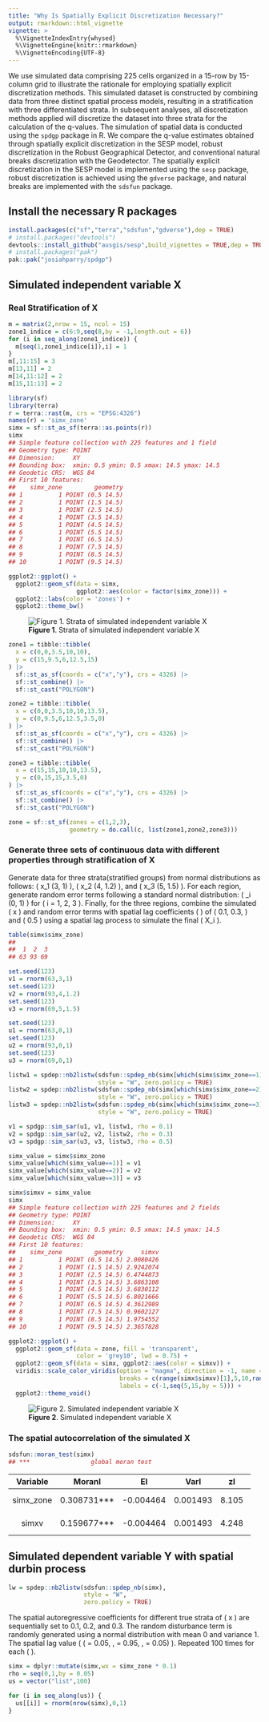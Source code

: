 ```yaml
---
title: "Why Is Spatially Explicit Discretization Necessary?"
output: rmarkdown::html_vignette
vignette: >
  %\VignetteIndexEntry{whysed}
  %\VignetteEngine{knitr::rmarkdown}
  %\VignetteEncoding{UTF-8}
---
```





We use simulated data comprising 225 cells organized in a 15-row by 15-column grid to illustrate the rationale for employing spatially explicit discretization methods. This simulated dataset is constructed by combining data from three distinct spatial process models, resulting in a stratification with three differentiated strata. In subsequent analyses, all discretization methods applied will discretize the dataset into three strata for the calculation of the q-values. The simulation of spatial data is conducted using the `spdgp` package in R. We compare the q-value estimates obtained through spatially explicit discretization in the SESP model, robust discretization in the Robust Geographical Detector, and conventional natural breaks discretization with the Geodetector. The spatially explicit discretization in the SESP model is implemented using the `sesp` package, robust discretization is achieved using the `gdverse` package, and natural breaks are implemented with the `sdsfun` package.

## Install the necessary R packages

```r
install.packages(c("sf","terra","sdsfun","gdverse"),dep = TRUE)
# install.packages("devtools")
devtools::install_github("ausgis/sesp",build_vignettes = TRUE,dep = TRUE)
# install.packages("pak")
pak::pak("josiahparry/spdgp")
```

## Simulated independent variable X

### Real Stratification of X


``` r
m = matrix(2,nrow = 15, ncol = 15)
zone1_indice = c(6:9,seq(8,by = -1,length.out = 6))
for (i in seq_along(zone1_indice)) {
  m[seq(1,zone1_indice[i]),i] = 1
}
m[,11:15] = 3
m[13,11] = 2
m[14,11:12] = 2
m[15,11:13] = 2

library(sf)
library(terra)
r = terra::rast(m, crs = "EPSG:4326")
names(r) = 'simx_zone'
simx = sf::st_as_sf(terra::as.points(r))
simx
## Simple feature collection with 225 features and 1 field
## Geometry type: POINT
## Dimension:     XY
## Bounding box:  xmin: 0.5 ymin: 0.5 xmax: 14.5 ymax: 14.5
## Geodetic CRS:  WGS 84
## First 10 features:
##    simx_zone         geometry
## 1          1 POINT (0.5 14.5)
## 2          1 POINT (1.5 14.5)
## 3          1 POINT (2.5 14.5)
## 4          1 POINT (3.5 14.5)
## 5          1 POINT (4.5 14.5)
## 6          1 POINT (5.5 14.5)
## 7          1 POINT (6.5 14.5)
## 8          1 POINT (7.5 14.5)
## 9          1 POINT (8.5 14.5)
## 10         1 POINT (9.5 14.5)

ggplot2::ggplot() +
  ggplot2::geom_sf(data = simx,
                   ggplot2::aes(color = factor(simx_zone))) +
  ggplot2::labs(color = 'zones') +
  ggplot2::theme_bw()
```

![**Figure 1**. Strata of simulated independent variable X](../man/figures/whysed/real_stratification_x-1.png)


``` r
zone1 = tibble::tibble(
  x = c(0,0,3.5,10,10),
  y = c(15,9.5,6,12.5,15)
) |>
  sf::st_as_sf(coords = c("x","y"), crs = 4326) |>
  sf::st_combine() |>
  sf::st_cast("POLYGON")

zone2 = tibble::tibble(
  x = c(0,0,3.5,10,10,13.5),
  y = c(0,9.5,6,12.5,3.5,0)
) |>
  sf::st_as_sf(coords = c("x","y"), crs = 4326) |>
  sf::st_combine() |>
  sf::st_cast("POLYGON")

zone3 = tibble::tibble(
  x = c(15,15,10,10,13.5),
  y = c(0,15,15,3.5,0)
) |>
  sf::st_as_sf(coords = c("x","y"), crs = 4326) |>
  sf::st_combine() |>
  sf::st_cast("POLYGON")

zone = sf::st_sf(zones = c(1,2,3),
                 geometry = do.call(c, list(zone1,zone2,zone3)))
```


### Generate three sets of continuous data with different properties through stratification of X

Generate data for three strata(stratified groups) from normal distributions as follows: \( x_1 \sim \mathcal{N}(3, 1) \), \( x_2 \sim \mathcal{N}(4, 1.2) \), and \( x_3 \sim \mathcal{N}(5, 1.5) \). For each region, generate random error terms following a standard normal distribution: \( \epsilon_i \sim \mathcal{N}(0, 1) \) for \( i = 1, 2, 3 \). Finally, for the three regions, combine the simulated \( x \) and random error terms with spatial lag coefficients \( \rho \) of \( 0.1, 0.3, \) and \( 0.5 \) using a spatial lag process to simulate the final \( X_i \).


``` r
table(simx$simx_zone)
## 
##  1  2  3 
## 63 93 69

set.seed(123)
v1 = rnorm(63,3,1)
set.seed(123)
v2 = rnorm(93,4,1.2)
set.seed(123)
v3 = rnorm(69,5,1.5)

set.seed(123)
u1 = rnorm(63,0,1)
set.seed(123)
u2 = rnorm(93,0,1)
set.seed(123)
u3 = rnorm(69,0,1)

listw1 = spdep::nb2listw(sdsfun::spdep_nb(simx[which(simx$simx_zone==1),]),
                         style = "W", zero.policy = TRUE)
listw2 = spdep::nb2listw(sdsfun::spdep_nb(simx[which(simx$simx_zone==2),]),
                         style = "W", zero.policy = TRUE)
listw3 = spdep::nb2listw(sdsfun::spdep_nb(simx[which(simx$simx_zone==3),]),
                         style = "W", zero.policy = TRUE)

v1 = spdgp::sim_sar(u1, v1, listw1, rho = 0.1)
v2 = spdgp::sim_sar(u2, v2, listw2, rho = 0.3)
v3 = spdgp::sim_sar(u3, v3, listw3, rho = 0.5)

simx_value = simx$simx_zone
simx_value[which(simx_value==1)] = v1
simx_value[which(simx_value==2)] = v2
simx_value[which(simx_value==3)] = v3

simx$simxv = simx_value
simx
## Simple feature collection with 225 features and 2 fields
## Geometry type: POINT
## Dimension:     XY
## Bounding box:  xmin: 0.5 ymin: 0.5 xmax: 14.5 ymax: 14.5
## Geodetic CRS:  WGS 84
## First 10 features:
##    simx_zone         geometry     simxv
## 1          1 POINT (0.5 14.5) 2.0080426
## 2          1 POINT (1.5 14.5) 2.9242074
## 3          1 POINT (2.5 14.5) 6.4744873
## 4          1 POINT (3.5 14.5) 3.6863108
## 5          1 POINT (4.5 14.5) 3.6830112
## 6          1 POINT (5.5 14.5) 6.8021666
## 7          1 POINT (6.5 14.5) 4.3612989
## 8          1 POINT (7.5 14.5) 0.9602127
## 9          1 POINT (8.5 14.5) 1.9754552
## 10         1 POINT (9.5 14.5) 2.3657828

ggplot2::ggplot() +
  ggplot2::geom_sf(data = zone, fill = 'transparent',
                   color = 'grey10', lwd = 0.75) +
  ggplot2::geom_sf(data = simx, ggplot2::aes(color = simxv)) +
  viridis::scale_color_viridis(option = "magma", direction = -1, name = "simx",
                               breaks = c(range(simx$simxv)[1],5,10,range(simx$simxv)[2]),
                               labels = c(-1,seq(5,15,by = 5))) +
  ggplot2::theme_void()
```

![**Figure 2**. Simulated independent variable X](../man/figures/whysed/sim_x-1.png)

### The spatial autocorrelation of the simulated X


``` r
sdsfun::moran_test(simx)
## ***                 global moran test
```


--------------------------------------------------------------------
 Variable      MoranI         EI         VarI      zI        pI     
----------- ------------- ----------- ---------- ------- -----------
 simx_zone   0.308731***   -0.004464   0.001493   8.105   2.634e-16 

   simxv     0.159677***   -0.004464   0.001493   4.248   1.079e-05 
--------------------------------------------------------------------



## Simulated dependent variable Y with spatial durbin process


``` r
lw = spdep::nb2listw(sdsfun::spdep_nb(simx),
                     style = "W",
                     zero.policy = TRUE)
```


The spatial autoregressive coefficients for different true strata of \( x \) are sequentially set to 0.1, 0.2, and 0.3. The random disturbance term is randomly generated using a normal distribution with mean 0 and variance 1. The spatial lag value \( \rho \in \text{sequence}( \text{min} = 0.05, \, \text{max} = 0.95, \, \text{interval} = 0.05) \). Repeated 100 times for each \( \rho \).


``` r
simx = dplyr::mutate(simx,wx = simx_zone * 0.1)
rho = seq(0,1,by = 0.05)
us = vector("list",100)

for (i in seq_along(us)) {
  us[[i]] = rnorm(nrow(simx),0,1)
}
```


